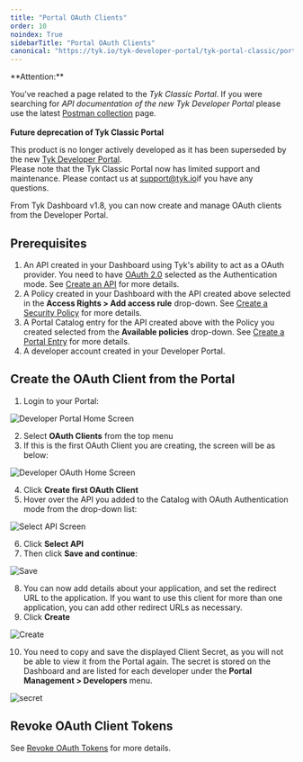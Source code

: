 ```yaml
---
title: "Portal OAuth Clients"
order: 10
noindex: True
sidebarTitle: "Portal OAuth Clients"
canonical: "https://tyk.io/tyk-developer-portal/tyk-portal-classic/portal-oauth-clients"
---
```



<Warning>
**Attention:**

You’ve reached a page related to the *Tyk Classic Portal*. If you were searching for *API documentation of the new Tyk
Developer Portal* please use the latest
[Postman collection](/5.8/product-stack/tyk-enterprise-developer-portal/api-documentation/tyk-edp-api) page.
<br />
<br />
**Future deprecation of Tyk Classic Portal**

This product is no longer actively developed as it
has been superseded by the new [Tyk Developer Portal](/5.8/portal/overview/intro).
<br />
Please note that the Tyk Classic Portal now has limited support and maintenance. Please contact us at
[support@tyk.io](<mailto:support@tyk.io?subject=Tyk classic developer portal>)if you have any questions.
</Warning>


From Tyk Dashboard v1.8, you can now create and manage OAuth clients from the Developer Portal.

## Prerequisites

1. An API created in your Dashboard using Tyk's ability to act as a OAuth provider. You need to have [OAuth 2.0](/5.8/api-management/authentication/oauth-2) selected as the Authentication mode. See [Create an API](/5.8/api-management/gateway-config-managing-classic#create-an-api) for more details. 
2. A Policy created in your Dashboard with the API created above selected in the **Access Rights > Add access rule** drop-down. See [Create a Security Policy](/5.8/api-management/gateway-config-managing-classic#secure-an-api) for more details.
3. A Portal Catalog entry for the API created above with the Policy you created selected from the **Available policies** drop-down. See [Create a Portal Entry](/5.8/getting-started/tutorials/publish-api) for more details.
4. A developer account created in your Developer Portal.

## Create the OAuth Client from the Portal

1. Login to your Portal:
    
<img src="/img/dashboard/portal-management/dev_portal_homev1.8.png" alt="Developer Portal Home Screen" />

2. Select **OAuth Clients** from the top menu
3. If this is the first OAuth Client you are creating, the screen will be as below:

<img src="/img/dashboard/portal-management/portal_first-oauth_client.png" alt="Developer OAuth Home Screen" />

4. Click **Create first OAuth Client**
5. Hover over the API you added to the Catalog with OAuth Authentication mode from the drop-down list:

<img src="/img/dashboard/portal-management/portal_oauth_select_api2.png" alt="Select API Screen" />

6. Click **Select API**
7. Then click **Save and continue**:

<img src="/img/dashboard/portal-management/portal_oauth_connected_api2.png" alt="Save" />

8. You can now add details about your application, and set the redirect URL to the application. If you want to use this client for more than one application, you can add other redirect URLs as necessary.
9. Click **Create**

<img src="/img/dashboard/portal-management/create_portal_oauth_client.png" alt="Create" />

10. You need to copy and save the displayed Client Secret, as you will not be able to view it from the Portal again. The secret is stored on the Dashboard and are listed for each developer under the **Portal Management > Developers** menu.

<img src="/img/dashboard/portal-management/oauth_client_secrets.png" alt="secret" />


## Revoke OAuth Client Tokens

See [Revoke OAuth Tokens](/5.8/api-management/authentication/oauth-2#revoking-access-tokens) for more details.
